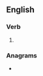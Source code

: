 {{also|annotâtes}}
==English==

===Verb===
{{head|en|verb form}}

# {{en-third-person singular of|annotate}}

===Anagrams===
* {{anagrams|en|osanetant|santonate}}